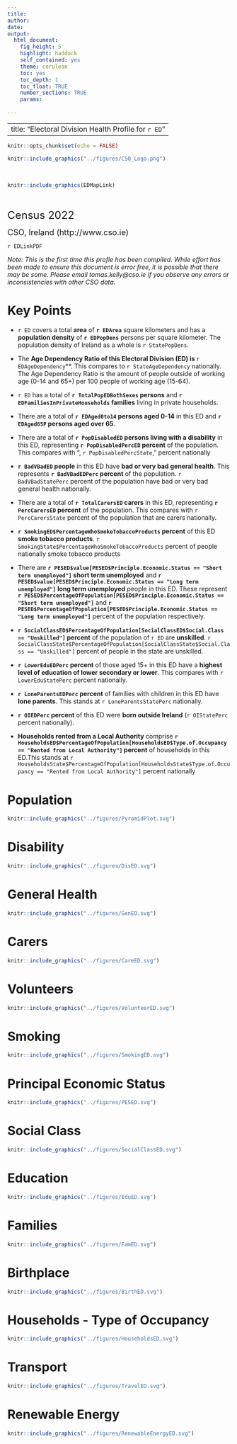 ```yaml
---
title:
author: 
date:
output: 
  html_document:
    fig_height: 5
    highlight: haddock
    self_contained: yes
    theme: cerulean
    toc: yes
    toc_depth: 1
    toc_float: TRUE
    number_sections: TRUE
    params: 
  
---
```


---
title: "Electoral Division Health Profile for `r ED`"
---

```r
knitr::opts_chunk$set(echo = FALSE)
```

```r
  
knitr::include_graphics("../figures/CSO_Logo.png")

```
<br>




```r
  
knitr::include_graphics(EDMapLink)

```
<br>

<div align="center">


 <font size="5"> Census 2022</font>

 <font size="4"> CSO, Ireland  (http://www.cso.ie)</font>
 
`r EDLinkPDF`


*Note: This is the first time this profle has been compiled. While effort has been made to ensure this document is error free, it is possible that there may be some. Please email tomas.kelly@cso.ie if you observe any errors or inconsistencies with other CSO data.*


</div>
# Key Points

* `r ED` covers a total **area** of  **`r EDArea`** square kilometers and has a **population density** of **`r EDPopDens`** persons per square kilometer. The population density of Ireland as a whole is  `r StatePopDens`. 

* The **Age Dependency Ratio of this Electoral Division (ED) is  **`r EDAgeDependency`**. This compares to `r StateAgeDependency` nationally. The Age Dependency Ratio is the amount of people outside of working age (0-14 and 65+) per 100 people of working age (15-64). 

* `r ED` has a total of **`r TotalPopEDBothSexes` persons** and  **`r EDFamiliesInPrivateHouseholds` families** living in private households.

* There are a total of **`r EDAged0to14` persons aged 0-14** in this ED and **`r EDAged65P` persons aged over 65**.

* There are a total of **`r PopDisabledED` persons living with a disability** in this ED, representing **`r PopDisabledPercED` percent** of the population. This compares with ", `r PopDisabledPercState`, " percent nationally 

* **`r BadVBadED` people** in this ED have **bad or very bad general health**. This represents **`r BadVBadEDPerc` percent** of the population. `r BadVBadStatePerc` percent of the population have bad or very bad general health nationally. 

* There are a total of **`r TotalCarersED` carers** in this ED, representing **`r PercCarersED` percent** of the population. This compares with `r PercCarersState` percent of the population that are carers nationally. 

* **`r SmokingED$PercentageWhoSmokeTobaccoProducts` percent** of this ED **smoke tobacco products**. `r SmokingState$PercentageWhoSmokeTobaccoProducts` percent of people nationally smoke tobacco products

* There are **`r PESED$value[PESED$Principle.Economic.Status == "Short term unemployed"]` short term unemployed** and **`r PESED$value[PESED$Principle.Economic.Status == "Long term unemployed"]` long term unemployed** people in this ED. These represent **`r PESED$PercentageOfPopulation[PESED$Principle.Economic.Status == "Short term unemployed"]`** and **`r PESED$PercentageOfPopulation[PESED$Principle.Economic.Status == "Long term unemployed"]`** percent of the population respectively.

* **`r SocialClassED$PercentageOfPopulation[SocialClassED$Social.Class == "Unskilled"]` percent** of the population of `r ED` are **unskilled**. `r SocialClassState$PercentageOfPopulation[SocialClassState$Social.Class == "Unskilled"]` percent of people in the state are unskilled.

* **`r LowerEduEDPerc` percent** of those aged 15+ in this ED have a **highest level of education of lower secondary or lower**. This compares with `r LowerEduStatePerc` percent nationally. 

* **`r LoneParentsEDPerc` percent** of families with children in this ED have **lone parents**. This stands at `r LoneParentsStatePerc` nationally.

* **`r OIEDPerc` percent** of this ED were **born outside Ireland** (`r OIStatePerc` percent nationally).

* **Households rented from a Local Authority** comprise **`r HouseholdsED$PercentageOfPopulation[HouseholdsED$Type.of.Occupancy == "Rented from Local Authority"]` percent** of households in this ED.This stands at `r HouseholdsState$PercentageOfPopulation[HouseholdsState$Type.of.Occupancy == "Rented from Local Authority"]` percent nationally


# Population

```r
  
knitr::include_graphics("../figures/PyramidPlot.svg")

```

# Disability

```r
  
knitr::include_graphics("../figures/DisED.svg")

```


# General Health

```r
  
knitr::include_graphics("../figures/GenED.svg")

```


# Carers

```r
  
knitr::include_graphics("../figures/CareED.svg")

```


# Volunteers

```r
  
knitr::include_graphics("../figures/VolunteerED.svg")

```


# Smoking

```r
  
knitr::include_graphics("../figures/SmokingED.svg")

```


# Principal Economic Status

```r
  
knitr::include_graphics("../figures/PESED.svg")

```


# Social Class

```r
  
knitr::include_graphics("../figures/SocialClassED.svg")

```


# Education

```r
  
knitr::include_graphics("../figures/EduED.svg")

```


# Families

```r
  
knitr::include_graphics("../figures/FamED.svg")

```


# Birthplace

```r
  
knitr::include_graphics("../figures/BirthED.svg")

```


# Households - Type of Occupancy

```r
  
knitr::include_graphics("../figures/HouseholdsED.svg")

```


# Transport

```r
  
knitr::include_graphics("../figures/TravelED.svg")

```


# Renewable Energy

```r
  
knitr::include_graphics("../figures/RenewableEnergyED.svg")

```

<script type="application/ld+json">
{
  "@context": "https://schema.org/",
  "@type": "Article",
  "headline": `r paste0("\"",ED," Electoral Division Health Profile","\"")`,
  "description": `r paste0("\"","A health profile of ", ED," based on the Central Statistics Office's Census of 2022. As well as presenting data directly related to health in this ED, the profiles also present data relating to the socio-economic determinants of health.","\"") `,
  "image": {
    "@type": "ImageObject",
    "url": `r paste0("\"", "https://edprofiles.cso.ie/2022/rcode/inputs/exportededmaps/",EDGUID,".jpg","\"")`,
    "width": "1000",
    "height": "1000"
  },
  "author": {
    "@type": "Organization",
    "name": "Central Statistics Office, Ireland"
  },
  "publisher": {
    "@type": "Organization",
    "name": "Central Statistics Office",
    "logo": {
      "@type": "ImageObject",
      "url": "https://www.cso.ie/en/media/styleassets/images/granite/CSO_Logo_.png",
      "width": "444",
      "height": "108"
    }
  },
  "datePublished": `r paste0("\"",TodayForJSONLD,"\"")`
}
</script>
